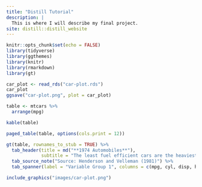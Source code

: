 ```yaml
---
title: "Distill Tutorial"
description: |
  This is where I will describe my final project.
site: distill::distill_website
---
```


```r
knitr::opts_chunk$set(echo = FALSE)
library(tidyverse)
library(ggthemes)
library(knitr)
library(rmarkdown)
library(gt)
```

```r
car_plot <- read_rds("car-plot.rds")
car_plot
ggsave("car-plot.png", plot = car_plot)
```

```r
table <- mtcars %>%
  arrange(mpg)
```

```r
kable(table)
```

```r
paged_table(table, options(cols.print = 12))
```

```r
gt(table, rownames_to_stub = TRUE) %>%
  tab_header(title = md("**1974 Automobiles**"),
             subtitle = "The least fuel efficient cars are the heaviest") %>%
  tab_source_note("Source: Henderson and Velleman (1981)") %>%
  tab_spanner(label = "Variable Group 1", columns = c(mpg, cyl, disp, hp, drat))
```
```r
include_graphics("images/car-plot.png")
```